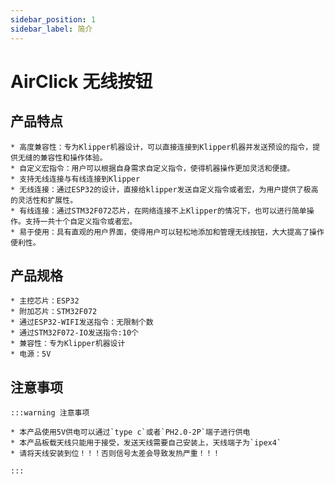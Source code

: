 ```yaml
---
sidebar_position: 1
sidebar_label: 简介
---
```



# AirClick 无线按钮



## 产品特点

    * 高度兼容性：专为Klipper机器设计，可以直接连接到Klipper机器并发送预设的指令，提供无缝的兼容性和操作体验。
    * 自定义宏指令：用户可以根据自身需求自定义指令，使得机器操作更加灵活和便捷。
    * 支持无线连接与有线连接到Klipper
    * 无线连接：通过ESP32的设计，直接给klipper发送自定义指令或者宏，为用户提供了极高的灵活性和扩展性。
    * 有线连接：通过STM32F072芯片，在网络连接不上Klipper的情况下，也可以进行简单操作。支持一共十个自定义指令或者宏。
    * 易于使用：具有直观的用户界面，使得用户可以轻松地添加和管理无线按钮，大大提高了操作便利性。

## 产品规格

    * 主控芯片：ESP32
    * 附加芯片：STM32F072
    * 通过ESP32-WIFI发送指令：无限制个数
    * 通过STM32F072-IO发送指令:10个
    * 兼容性：专为Klipper机器设计
    * 电源：5V

## 注意事项

    :::warning 注意事项

    * 本产品使用5V供电可以通过`type c`或者`PH2.0-2P`端子进行供电
    * 本产品板载天线只能用于接受，发送天线需要自己安装上，天线端子为`ipex4`
    * 请将天线安装到位！！！否则信号太差会导致发热严重！！！

    :::
